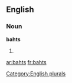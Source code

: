 ==English==

===Noun===
'''bahts'''

# {{plural of|[[baht]]}}

[[Category:English plurals]]

[[ar:bahts]]
[[fr:bahts]]